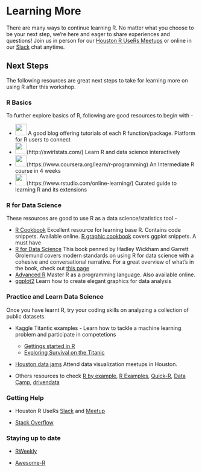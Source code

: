 # Learning More

There are many ways to continue learning R.  No matter what you choose to be your next step, we're here and eager to share experiences and questions!  Join us in person for our [Houston R UseRs Meetups](http://www.meetup.com/houstonr/) or online in our [Slack](https://hrug.slack.com) chat anytime.

## Next Steps

[//]: <> ( If you have a specific project where R is useful, or existing datasets you're wanting to explore, we recommend using R with them, and )

The following resources are great next steps to take for learning more on using R after this workshop.

### R Basics 

To further explore basics of R, following are good resources to begin with  - 

* <img src="assets/rbloggers.png" style="width:30px">
 A good blog offering tutorials of each R function/package. Platform for R users to connect 
* <img src="assets/swirl.png" style="width:30px">(http://swirlstats.com/) Learn R and data science interactively
* <img src="assets/coursera.png" style="width:30px">(https://www.coursera.org/learn/r-programming) An Intermediate R course in 4 weeks
* <img src="assets/rstudio.png" style="width:30px">(https://www.rstudio.com/online-learning/) Curated guide to learning R and its extensions

### R for Data Science

These resources are good to use R as a data science/statistics tool - 

* [R Cookbook](http://www.cookbook-r.com/) Excellent resource for learning base R. Contains code snippets. Available online. [R graphic cookbook](http://www.cookbook-r.com/Graphs/) covers ggplot snippets. A must have
* [R for Data Science](http://r4ds.had.co.nz/)
This book penned by Hadley Wickham and Garrett Grolemund covers modern standards on using R for data science with a cohesive and conversational narrative.
For a great overview of what's in the book, check out [this page](http://r4ds.had.co.nz/explore-intro.html)
* [Advanced R](http://adv-r.had.co.nz/) Master R as a programming language. Also available online.
* [ggplot2](https://www.amazon.com/dp/0387981403/ref=cm_sw_su_dp?tag=ggplot2-20) Learn how to create elegant graphics for data analysis 


### Practice and Learn Data Science
Once you have learnt R, try your coding skills on analyzing a collection of public datasets. 

* Kaggle Titantic examples - Learn how to tackle a machine learning problem and participate in competetions
  * [Gettings started in R](https://www.kaggle.com/c/titanic/details/new-getting-started-with-r)
  * [Exploring Survival on the Titanic](https://www.kaggle.com/mrisdal/titanic/exploring-survival-on-the-titanic)
 * [Houston data jams](https://houstondatavis.github.io/data-jams/) Attend data visualization meetups in Houston.

* Others resources to check [R by example](http://www.mayin.org/ajayshah/KB/R/index.html), [R Examples](http://www.rexamples.com/), [Quick-R](http://www.statmethods.net/), [Data Camp](https://www.datacamp.com/), [drivendata](https://www.drivendata.org/)

### Getting Help

* Houston R UseRs [Slack](https://hrug.slack.com) and [Meetup](http://www.meetup.com/houstonr/)

* [Stack Overflow](http://stackoverflow.com/)

### Staying up to date

* [RWeekly](https://rweekly.org/)

* [Awesome-R](https://awesome-r.com/)
